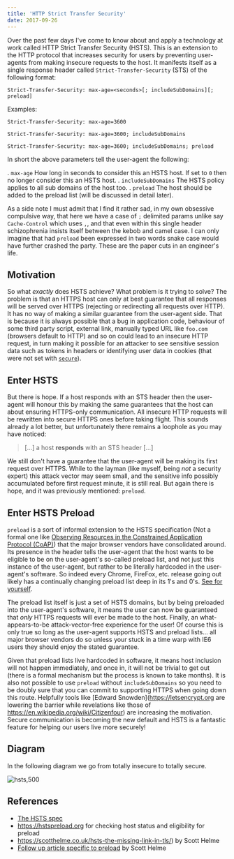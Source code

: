 ```yaml
---
title: 'HTTP Strict Transfer Security'
date: 2017-09-26
---
```


Over the past few days I've come to know about and apply a technology at work called HTTP Strict Transfer Security (HSTS). This is an extension to the HTTP protocol that increases security for users by preventing user-agents from making insecure requests to the host. It manifests itself as a single response header called `Strict-Transfer-Security` (STS) of the following format:

```
Strict-Transfer-Security: max-age=<seconds>[; includeSubDomains][; preload]
```

Examples:

```
Strict-Transfer-Security: max-age=3600
```

```
Strict-Transfer-Security: max-age=3600; includeSubDomains
```

```
Strict-Transfer-Security: max-age=3600; includeSubDomains; preload
```

In short the above parameters tell the user-agent the following:

. `max-age` How long in seconds to consider this an HSTS host. If set to `0` then no longer consider this an HSTS host.
. `includeSubDomains` The HSTS policy applies to all sub domains of the host too.
. `preload` The host should be added to the preload list (will be discussed in detail later).

As a side note I must admit that I find it rather sad, in my own obsessive compulsive way, that here we have a case of `;` delimited params unlike say `Cache-Control` which uses `,`, and that even within this single header schizophrenia insists itself between the kebob and camel case. I can only imagine that had `preload` been expressed in two words snake case would have further crashed the party. These are the paper cuts in an engineer's life.

## Motivation

So what _exactly_ does HSTS achieve? What problem is it trying to solve? The problem is that an HTTPS host can only at best guarantee that all responses will be served over HTTPS (rejecting or redirecting all requests over HTTP). It has no way of making a similar guarantee from the user-agent side. That is because it is always possible that a bug in application code, behaviour of some third party script, external link, manually typed URL like `foo.com` (browsers default to HTTP) and so on could lead to an insecure HTTP request, in turn making it possible for an attacker to see sensitive session data such as tokens in headers or identifying user data in cookies (that were not set with [`secure`](https://tools.ietf.org/html/rfc6265#section-5.2.5)).

## Enter HSTS

But there is hope. If a host responds with an STS header then the user-agent will honour this by making the same guarantees that the host can about ensuring HTTPS-only communication. All insecure HTTP requests will be rewritten into secure HTTPS ones before taking flight. This sounds already a lot better, but unfortunately there remains a loophole as you may have noticed:

> [...] a host **responds** with an STS header [...]

We still don't have a guarantee that the user-agent will be making its first request over HTTPS. While to the layman (like myself, being _not_ a security expert) this attack vector may seem small, and the sensitive info possibly accumulated before first request minute, it is still real. But again there is hope, and it was previously mentioned: `preload`.

## Enter HSTS Preload

`preload` is a sort of informal extension to the HSTS specification (Not a formal one like [Observing Resources in the Constrained Application Protocol (CoAP)](https://tools.ietf.org/html/rfc7641)) that the major browser vendors have consolidated around. Its presence in the header tells the user-agent that the host wants to be eligible to be on the user-agent's so-called preload list, and not just this instance of the user-agent, but rather to be literally hardcoded in the user-agent's software. So indeed every Chrome, FireFox, etc. release going out likely has a continually changing preload list deep in its 1's and 0's. [See for yourself](https://src.chromium.org/viewvc/chrome/trunk/src/net/http/transport_security_state_static.json).

The preload list itself is just a set of HSTS domains, but by being preloaded into the user-agent's software, it means the user can now be guaranteed that _only_ HTTPS requests will ever be made to the host. Finally, an what-appears-to-be attack-vector-free experience for the user! Of course this is only true so long as the user-agent supports HSTS and preload lists... all major browser vendors do so unless your stuck in a time warp with IE6 users they should enjoy the stated guarantee.

Given that preload lists live hardcoded in software, it means host inclusion will not happen immediately, and once in, it will not be trivial to get out (there is a formal mechanism but the process is known to take months). It is also not possible to use `preload` without `includeSubDomains` so you need to be doubly sure that you can commit to supporting HTTPS when going down this route. Helpfully tools like [Edward Snowden](https://letsencrypt.org are lowering the barrier while revelations like those of https://en.wikipedia.org/wiki/Citizenfour) are increasing the motivation. Secure communication is becoming the new default and HSTS is a fantastic feature for helping our users live more securely!

## Diagram

In the following diagram we go from totally insecure to totally secure.

![hsts,500](./assets/hsts.png)

## References

- [The HSTS spec](https://tools.ietf.org/html/rfc6797)
- https://hstspreload.org for checking host status and eligibility for preload
- https://scotthelme.co.uk/hsts-the-missing-link-in-tls/) by Scott Helme
- [Follow up article specific to preload](https://scotthelme.co.uk/hsts-preloading) by Scott Helme
